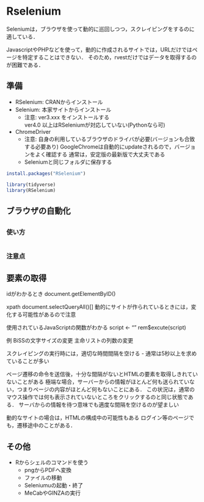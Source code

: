 # Rselenium {#rselenium}

Seleniumは，ブラウザを使って動的に巡回しつつ，スクレイピングをするのに適している．

JavascriptやPHPなどを使って，動的に作成されるサイトでは，URLだけではページを特定することはできない．
そのため，rvestだけではデータを取得するのが困難である．

## 準備


- RSelenium: CRANからインストール   
- Selenium: 本家サイトからインストール    
  - 注意: ver3.xxx をインストールする    
  ver4.0 以上はRSeleniumが対応していない(Pythonなら可)    
- ChromeDriver 
  - 注意: 自身の利用しているブラウザのドライバが必要(バージョンも合致する必要あり)
  GoogleChromeは自動的にupdateされるので，バージョンをよく確認する
  通常は，安定版の最新版で大丈夫である
  - Seleniumと同じフォルダに保存する



```r
install.packages("RSelenium")
```

```r
library(tidyverse)
library(RSelenium)
```



## ブラウザの自動化



## 

### 使い方


```r
```

### 注意点

## 要素の取得

idがわかるとき
document.getElementByID()

xpath
document.selectQueryAll()[]
動的にサイトが作られているときには，変化する可能性があるので注意


使用されているJavaScriptの関数がわかる
script <- ""
rem$excute(script)

例
BiSSの文字サイズの変更
主命リストの列数の変更

スクレイピングの実行時には，適切な時間間隔を空ける
- 通常は5秒以上を求めていることが多い   

ページ遷移の命令を送信後，十分な間隔がないとHTMLの要素を取得しきれていないことがある
極端な場合，サーバーからの情報がほとんど何も送られていない，つまりページの内容がほとんど何もないことにある．
この状況は，通常のマウス操作では何も表示されていないところをクリックするのと同じ状態である．
サーバからの情報を待つ意味でも適度な間隔を空けるのが望ましい

動的なサイトの場合は，HTMLの構成中の可能性もある
ログイン等のページでも，遷移途中のことがある．

## その他

- Rからシェルのコマンドを使う    
  - pngからPDFへ変換   
  - ファイルの移動    
  - Seleniumuの起動・終了    
  - MeCabやGINZAの実行    


